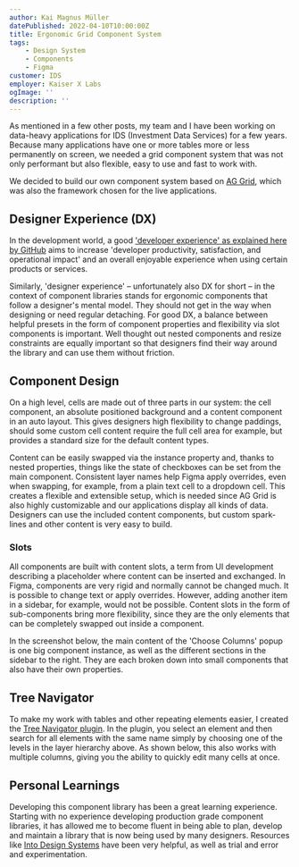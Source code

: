 ```yaml
---
author: Kai Magnus Müller
datePublished: 2022-04-10T10:00:00Z
title: Ergonomic Grid Component System
tags:
    - Design System
    - Components
    - Figma
customer: IDS
employer: Kaiser X Labs
ogImage: ''
description: ''
---
```



As mentioned in a few other posts, my team and I have been working on data-heavy applications for IDS (Investment Data Services) for a few years. Because many applications have one or more tables more or less permanently on screen, we needed a grid component system that was not only performant but also flexible, easy to use and fast to work with.

We decided to build our own component system based on [AG Grid](https://www.ag-grid.com/example/), which was also the framework chosen for the live applications.

## Designer Experience (DX)

In the development world, a good ['developer experience' as explained here by GitHub](https://github.blog/2023-06-08-developer-experience-what-is-it-and-why-should-you-care/) aims to increase 'developer productivity, satisfaction, and operational impact' and an overall enjoyable experience when using certain products or services.

Similarly, 'designer experience' – unfortunately also DX for short – in the context of component libraries stands for ergonomic components that follow a designer's mental model. They should not get in the way when designing or need regular detaching. For good DX, a balance between helpful presets in the form of component properties and flexibility via slot components is important. Well thought out nested components and resize constraints are equally important so that designers find their way around the library and can use them without friction.

<Figure
    alt="A few applications we designed feature a large and complex grid as their main view. AG Grid provides many menu, editor and filter components that we redesigned to fit the requirements of expert applications."
    src="https://res.cloudinary.com/dm3a0qioc/image/upload/v1721213416/Design%20System/ag-example-3-1_qalsly.png"
    width="3200"
    height="2000"></Figure>

## Component Design

On a high level, cells are made out of three parts in our system: the cell component, an absolute positioned background and a content component in an auto layout. This gives designers high flexibility to change paddings, should some custom cell content require the full cell area for example, but provides a standard size for the default content types.

Content can be easily swapped via the instance property and, thanks to nested properties, things like the state of checkboxes can be set from the main component. Consistent layer names help Figma apply overrides, even when swapping, for example, from a plain text cell to a dropdown cell. This creates a flexible and extensible setup, which is needed since AG Grid is also highly customizable and our applications display all kinds of data. Designers can use the included content components, but custom spark-lines and other content is very easy to build.

<Figure
    alt="Instance swap properties are used for all the different cell content components and thanks to nested properties their properties are still easy to swap."
    src="https://res.cloudinary.com/dm3a0qioc/image/upload/v1721230258/Design%20System/ag-cell-4_qago2u.png"
    width="2846"
    height="1744"></Figure>

### Slots

All components are built with content slots, a term from UI development describing a placeholder where content can be inserted and exchanged. In Figma, components are very rigid and normally cannot be changed much. It is possible to change text or apply overrides. However, adding another item in a sidebar, for example, would not be possible. Content slots in the form of sub-components bring more flexibility, since they are the only elements that can be completely swapped out inside a component.

In the screenshot below, the main content of the 'Choose Columns' popup is one big component instance, as well as the different sections in the sidebar to the right. They are each broken down into small components that also have their own properties.

<Figure
    alt="The content components give our grid system flexibility."
    src="https://res.cloudinary.com/dm3a0qioc/image/upload/v1721232175/Design%20System/ag-slots-1_bshcss.png"
    width="2846"
    height="1744"></Figure>

## Tree Navigator

To make my work with tables and other repeating elements easier, I created the [Tree Navigator plugin](https://www.figma.com/community/plugin/1229905434435887252). In the plugin, you select an element and then search for all elements with the same name simply by choosing one of the levels in the layer hierarchy above. As shown below, this also works with multiple columns, giving you the ability to quickly edit many cells at once.

<Figure
    alt="I developed Tree Navigator partly because working with grids like this is pretty painful."
    src="/video/tree-navigator/ag-tree-navigator-1.mp4"
    width="3120"
    height="1950"
    type="video"></Figure>

## Personal Learnings

Developing this component library has been a great learning experience. Starting with no experience developing production grade component libraries, it has allowed me to become fluent in being able to plan, develop and maintain a library that is now being used by many designers. Resources like [Into Design Systems](www.youtube.com/@IntoDesignSystems) have been very helpful, as well as trial and error and experimentation.
